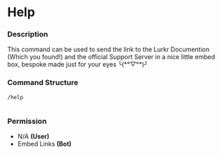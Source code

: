 # Help

### Description

This command can be used to send the link to the Lurkr Documention (Which you found!) and the official Support Server in a nice little embed box, bespoke made just for your eyes ╰(\*°▽°\*)╯

### Command Structure

```
/help
```

<figure><img src="https://i.imgur.com/h63Pmtg.png" alt=""><figcaption></figcaption></figure>

### **Permission**

* N/A **(User)**
* Embed Links **(Bot)**
